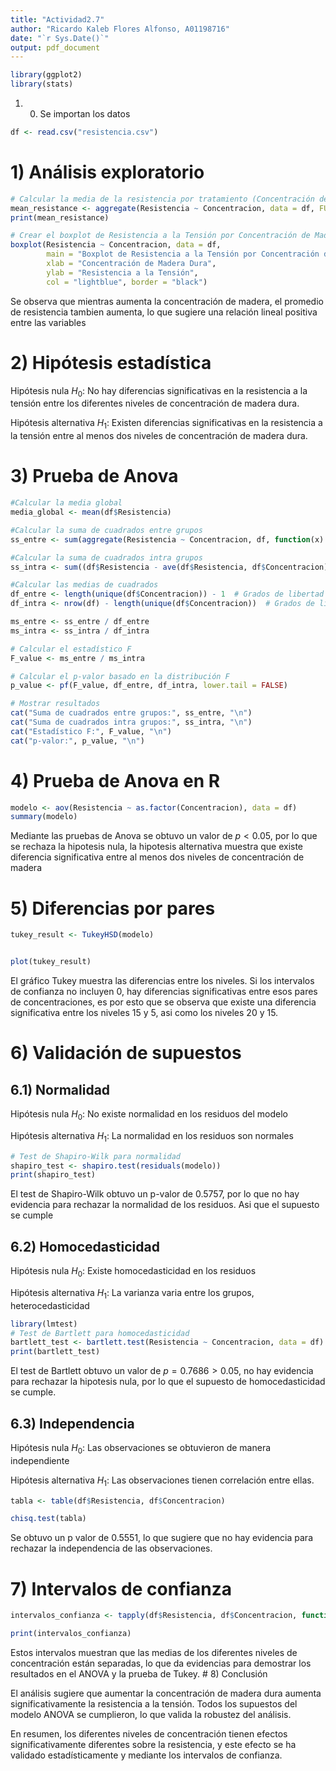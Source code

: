 ---
title: "Actividad2.7"
author: "Ricardo Kaleb Flores Alfonso, A01198716"
date: "`r Sys.Date()`"
output: pdf_document
---
```{r}
library(ggplot2)
library(stats)
```

#) 0) Se importan los datos
```{r}
df <- read.csv("resistencia.csv")
```

# 1) Análisis exploratorio
```{r}
# Calcular la media de la resistencia por tratamiento (Concentración de Madera Dura)
mean_resistance <- aggregate(Resistencia ~ Concentracion, data = df, FUN = mean)
print(mean_resistance)

# Crear el boxplot de Resistencia a la Tensión por Concentración de Madera Dura
boxplot(Resistencia ~ Concentracion, data = df,
        main = "Boxplot de Resistencia a la Tensión por Concentración de Madera Dura",
        xlab = "Concentración de Madera Dura",
        ylab = "Resistencia a la Tensión",
        col = "lightblue", border = "black")

```

Se observa que mientras aumenta la concentración de madera, el promedio de resistencia tambien aumenta, lo que sugiere una relación lineal positiva entre las variables


# 2) Hipótesis estadística
Hipótesis nula $H_0$: No hay diferencias significativas en la resistencia a la tensión entre los diferentes niveles de concentración de madera dura.

Hipótesis alternativa $H_1$: Existen diferencias significativas en la resistencia a la tensión entre al menos dos niveles de concentración de madera dura.

# 3) Prueba de Anova
```{r}
#Calcular la media global
media_global <- mean(df$Resistencia)

#Calcular la suma de cuadrados entre grupos
ss_entre <- sum(aggregate(Resistencia ~ Concentracion, df, function(x) length(x) * (mean(x) - media_global)^2)$Resistencia)

#Calcular la suma de cuadrados intra grupos
ss_intra <- sum((df$Resistencia - ave(df$Resistencia, df$Concentracion))^2)

#Calcular las medias de cuadrados
df_entre <- length(unique(df$Concentracion)) - 1  # Grados de libertad entre grupos
df_intra <- nrow(df) - length(unique(df$Concentracion))  # Grados de libertad intra grupos

ms_entre <- ss_entre / df_entre
ms_intra <- ss_intra / df_intra

# Calcular el estadístico F
F_value <- ms_entre / ms_intra

# Calcular el p-valor basado en la distribución F
p_value <- pf(F_value, df_entre, df_intra, lower.tail = FALSE)

# Mostrar resultados
cat("Suma de cuadrados entre grupos:", ss_entre, "\n")
cat("Suma de cuadrados intra grupos:", ss_intra, "\n")
cat("Estadístico F:", F_value, "\n")
cat("p-valor:", p_value, "\n")
```

# 4) Prueba de Anova en R
```{r}
modelo <- aov(Resistencia ~ as.factor(Concentracion), data = df)
summary(modelo)
```
Mediante las pruebas de Anova se obtuvo un valor de $p<0.05$, por lo que se rechaza la hipotesis nula, la hipotesis alternativa muestra que existe diferencia significativa entre al menos dos niveles de concentración de madera


# 5) Diferencias por pares
```{r}
tukey_result <- TukeyHSD(modelo)


plot(tukey_result)
```

El gráfico Tukey muestra las diferencias entre los niveles. Si los intervalos de confianza no incluyen 0, hay diferencias significativas entre esos pares de concentraciones, es por esto que se observa que existe una diferencia significativa entre los niveles 15 y 5, asi como los niveles 20 y 15.

# 6) Validación de supuestos
## 6.1) Normalidad
Hipótesis nula $H_0$: No existe normalidad en los residuos del modelo

Hipótesis alternativa $H_1$: La normalidad en los residuos son normales
```{r}
# Test de Shapiro-Wilk para normalidad
shapiro_test <- shapiro.test(residuals(modelo))
print(shapiro_test)

```
El test de Shapiro-Wilk obtuvo un p-valor de 0.5757, por lo que no hay evidencia para rechazar la normalidad de los residuos. Asi que el supuesto se cumple

## 6.2) Homocedasticidad
Hipótesis nula $H_0$: Existe homocedasticidad en los residuos

Hipótesis alternativa $H_1$: La varianza varia entre los grupos, heterocedasticidad
```{r}
library(lmtest)
# Test de Bartlett para homocedasticidad
bartlett_test <- bartlett.test(Resistencia ~ Concentracion, data = df)
print(bartlett_test)
```
El test de Bartlett obtuvo un valor de $p=0.7686>0.05$, no hay evidencia para rechazar la hipotesis nula, por lo que el supuesto de homocedasticidad se cumple.

## 6.3) Independencia
Hipótesis nula $H_0$: Las observaciones se obtuvieron de manera independiente

Hipótesis alternativa $H_1$: Las observaciones tienen correlación entre ellas.
```{r}

tabla <- table(df$Resistencia, df$Concentracion)

chisq.test(tabla)
```
Se obtuvo un p valor de 0.5551, lo que sugiere que no hay evidencia para rechazar la independencia de las observaciones.


# 7) Intervalos de confianza

```{r}
intervalos_confianza <- tapply(df$Resistencia, df$Concentracion, function(x) t.test(x)$conf.int)

print(intervalos_confianza)
```
Estos intervalos muestran que las medias de los diferentes niveles de concentración están separadas, lo que da evidencias para demostrar los resultados en el ANOVA y la prueba de Tukey.
# 8) Conclusión

El análisis sugiere que aumentar la concentración de madera dura aumenta significativamente la resistencia a la tensión. Todos los supuestos del modelo ANOVA se cumplieron, lo que valida la robustez del análisis.

En resumen, los diferentes niveles de concentración tienen efectos significativamente diferentes sobre la resistencia, y este efecto se ha validado estadísticamente y mediante los intervalos de confianza.
